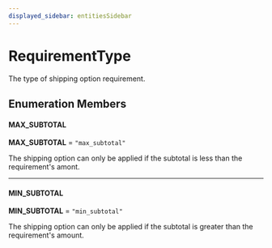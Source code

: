 ```yaml
---
displayed_sidebar: entitiesSidebar
---
```



# RequirementType

The type of shipping option requirement.

## Enumeration Members

#### MAX\_SUBTOTAL

 **MAX\_SUBTOTAL** = `"max_subtotal"`

The shipping option can only be applied if the subtotal is less than the requirement's amont.

___

#### MIN\_SUBTOTAL

 **MIN\_SUBTOTAL** = `"min_subtotal"`

The shipping option can only be applied if the subtotal is greater than the requirement's amount.
